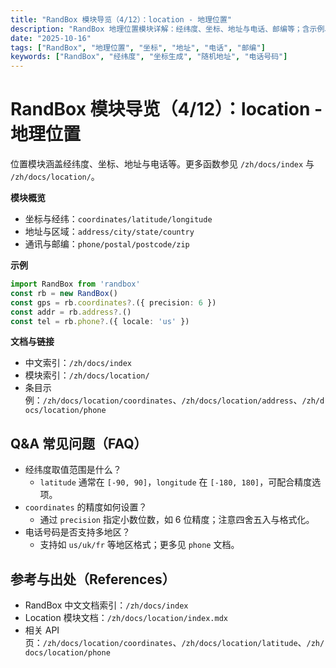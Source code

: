 ```yaml
---
title: "RandBox 模块导览（4/12）：location - 地理位置"
description: "RandBox 地理位置模块详解：经纬度、坐标、地址与电话、邮编等；含示例、常见问题与参考链接，适合地图、物流与地理标注测试的 SEO 内容。"
date: "2025-10-16"
tags: ["RandBox", "地理位置", "坐标", "地址", "电话", "邮编"]
keywords: ["RandBox", "经纬度", "坐标生成", "随机地址", "电话号码"]
---
```


# RandBox 模块导览（4/12）：location - 地理位置

位置模块涵盖经纬度、坐标、地址与电话等。更多函数参见 `/zh/docs/index` 与 `/zh/docs/location/`。

**模块概览**
- 坐标与经纬：`coordinates/latitude/longitude`
- 地址与区域：`address/city/state/country`
- 通讯与邮编：`phone/postal/postcode/zip`

**示例**
```ts
import RandBox from 'randbox'
const rb = new RandBox()
const gps = rb.coordinates?.({ precision: 6 })
const addr = rb.address?.()
const tel = rb.phone?.({ locale: 'us' })
```

**文档与链接**
- 中文索引：`/zh/docs/index`
- 模块索引：`/zh/docs/location/`
- 条目示例：`/zh/docs/location/coordinates`、`/zh/docs/location/address`、`/zh/docs/location/phone`

## Q&A 常见问题（FAQ）

- 经纬度取值范围是什么？
  - `latitude` 通常在 `[-90, 90]`，`longitude` 在 `[-180, 180]`，可配合精度选项。
- `coordinates` 的精度如何设置？
  - 通过 `precision` 指定小数位数，如 6 位精度；注意四舍五入与格式化。
- 电话号码是否支持多地区？
  - 支持如 `us/uk/fr` 等地区格式；更多见 `phone` 文档。

## 参考与出处（References）

- RandBox 中文文档索引：`/zh/docs/index`
- Location 模块文档：`/zh/docs/location/index.mdx`
- 相关 API 页：`/zh/docs/location/coordinates`、`/zh/docs/location/latitude`、`/zh/docs/location/phone`


